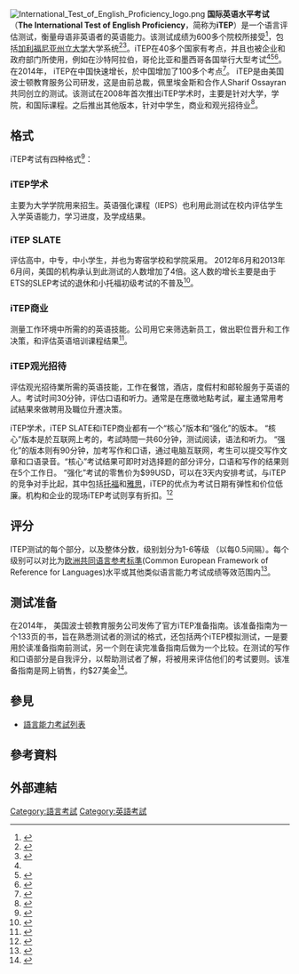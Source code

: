 [[File:International_Test_of_English_Proficiency_logo.png|thumb]]
'''国际英语水平考试'''（'''The International Test of English Proficiency'''，简称为'''iTEP'''）是一个语言评估测试，衡量母语非英语者的英语能力。该测试成绩为600多个院校所接受<ref name="eltiempo.com">{{cite web|url=http://www.eltiempo.com/archivo/documento/CMS-7758502|title=Gobierno entregará certificados gratuitos de inglés a 10 mil personas|work=eltiempo.com|accessdate=2015-02-26|archive-date=2018-08-06|archive-url=https://web.archive.org/web/20180806105953/http://www.eltiempo.com/archivo/documento/CMS-7758502|dead-url=no}}</ref>，包括[[加利福尼亚州立大学|加利福尼亚州立大学]]大学系统<ref>{{Cite web |url=http://www.calstate.edu/acadAff/codedmemos/AA-2011-02-Attachment.pdf |title=存档副本 |accessdate=2015-02-26 |archive-date=2019-05-21 |archive-url=https://web.archive.org/web/20190521011305/https://www.calstate.edu/AcadAff/codedMemos/AA-2011-02-Attachment.pdf |dead-url=no }}</ref><ref>{{Cite web |url=http://www.cpeli.csupomona.edu/ |title=Cal Poly English Language Institute at California State Polytechnic University, Pomona<!-- Bot generated title --> |accessdate=2015-02-26 |archive-date=2012-09-17 |archive-url=https://web.archive.org/web/20120917001239/http://www.cpeli.csupomona.edu/ |dead-url=yes }}</ref>。iTEP在40多个国家有考点，并且也被企业和政府部门所使用，例如在沙特阿拉伯，哥伦比亚和墨西哥各国举行大型考试<ref name="eltiempo.com"/><ref>{{cite web|url=http://www.usmcoc.org/p-itep2.php|title=United States-Mexico Chamber of Commerce|work=usmcoc.org|deadurl=yes|archiveurl=https://web.archive.org/web/20120618161110/http://www.usmcoc.org/p-itep2.php|archivedate=2012-06-18|accessdate=2015-02-26}}</ref><ref>{{cite web |url=http://saudiliqaat.org/downloads/DL%20Liqaat%20Assessment%20English.pdf |title=Saudiliqaat.org |work=saudiliqaat.org |deadurl=yes |archiveurl=https://web.archive.org/web/20150211185744/http://saudiliqaat.org/downloads/DL%20Liqaat%20Assessment%20English.pdf |archivedate=2015-02-11 |accessdate=2015-02-26 }}</ref>。在2014年， iTEP在中国快速增长，於中国增加了100多个考点<ref>{{cite web|url=http://www.scmp.com/lifestyle/family-education/article/1695752/international-test-english-proficiency-offers-low-cost|title=International Test of English Proficiency offers low-cost tests over the internet|date=1 February 2015|work=South China Morning Post|accessdate=2015-02-26|archive-date=2015-02-14|archive-url=https://web.archive.org/web/20150214164447/http://www.scmp.com/lifestyle/family-education/article/1695752/international-test-english-proficiency-offers-low-cost|dead-url=no}}</ref>。 iTEP是由美国波士顿教育服务公司研发，这是由前{{link-en|ELS语言中心|ELS Language Centers}}总裁，佩里埃金斯和合作人Sharif Ossayran共同创立的测试。该测试在2008年首次推出iTEP学术时，主要是针对大学，学院，和国际课程。之后推出其他版本，针对中学生，商业和观光招待业<ref>{{cite web|url=http://www.trademarkia.com/itep-slate-85173565.html|title=ITEP SLATE - Reviews & Brand Information -  Boston Educational Services LLC Canoga Park, CA - Serial Number: 85173565|work=trademarkia.com|accessdate=2015-02-26|archive-date=2016-03-04|archive-url=https://web.archive.org/web/20160304203922/http://www.trademarkia.com/itep-slate-85173565.html|dead-url=no}}</ref>。

==格式==
iTEP考试有四种格式<ref>{{cite web|url=http://markashwill.com/2012/01/07/itep-arrives-in-vietnam/|title=iTEP Arrives in Vietnam!|work=An International Educator in Vietnam|deadurl=yes|archiveurl=https://web.archive.org/web/20130316082320/http://markashwill.com/2012/01/07/itep-arrives-in-vietnam/|archivedate=2013-03-16|accessdate=2015-02-26}}</ref>：

=== iTEP学术 ===
主要为大学学院用来招生。英语强化课程（IEPS）也利用此测试在校内评估学生入学英语能力，学习进度，及学成结果。 

=== iTEP SLATE ===
评估高中，中专，中小学生，并也为寄宿学校和学院采用。 2012年6月和2013年6月间，美国的机构承认到此测试的人数增加了4倍。这人数的增长主要是由于ETS的SLEP考试的退休和小托福初级考试的不普及<ref>{{cite web|url=http://thepienews.com/news/itep-slate-exam-climbs-300-usa/|title=International Education News l The PIE News l iTEP SLATE exam climbs 300%, USA|author=The PIE News|work=thepienews.com|accessdate=2015-02-26|archive-date=2015-02-26|archive-url=https://web.archive.org/web/20150226125500/http://thepienews.com/news/itep-slate-exam-climbs-300-usa/|dead-url=no}}</ref>。

=== iTEP商业 ===
测量工作环境中所需的的英语技能。公司用它来筛选新员工，做出职位晋升和工作决策，和评估英语培训课程结果<ref>{{cite web|url=http://www.qsrmagazine.com/news/itep-hospitality-exam-tests-english-proficiency|title=iTEP Hospitality Exam Tests English Proficiency|work=qsrmagazine.com|accessdate=2015-02-26|archive-date=2015-01-07|archive-url=https://web.archive.org/web/20150107212907/http://www.qsrmagazine.com/news/itep-hospitality-exam-tests-english-proficiency|dead-url=no}}</ref>。

=== iTEP观光招待 ===
评估观光招待業所需的英语技能，工作在餐馆，酒店，度假村和邮轮服务于英语的人。考试时间30分钟，评估口语和听力。通常是在應徵地點考試，雇主通常用考試結果來做聘用及職位升遷决策。


iTEP学术，iTEP SLATE和iTEP商业都有一个“核心”版本和“强化”的版本。 “核心”版本是於互联网上考的，考試時間一共60分钟，测试阅读，语法和听力。 “强化”的版本则有90分钟，加考写作和口语，通过电脑互联网，考生可以提交写作文章和口语录音。“核心”考试结果可即时对选择题的部分评分，口语和写作的结果则在5个工作日。 “强化”考试的零售价为$99USD，可以在3天内安排考试，与iTEP的竞争对手比起，其中包括[[托福|托福]]和[[雅思|雅思]]，iTEP的优点为考试日期有弹性和价位低廉。机构和企业的现场iTEP考试则享有折扣。<ref>{{cite web|url=http://www.csuohio.edu/testingcenter/international-test-english-proficiency-itep|title=International Test of English Proficiency ( iTEP)|work=csuohio.edu|deadurl=yes|archiveurl=https://web.archive.org/web/20150226113031/http://www.csuohio.edu/testingcenter/international-test-english-proficiency-itep|archivedate=2015-02-26|accessdate=2015-02-26}}</ref>

== 评分 ==
ITEP测试的每个部分，以及整体分数，级别划分为1-6等级 （以每0.5间隔）。每个级别可以对比为[[欧洲共同语言参考标準|欧洲共同语言参考标準]](Common European Framework of Reference for Languages)水平或其他类似语言能力考试成绩等效范围内<ref>{{cite web |url=http://www.studiesabroad.com/agu/sites/default/files/English%20Test%20Equivalencies.pdf |title=存档副本 |accessdate=2015-02-26 |deadurl=yes |archiveurl=https://web.archive.org/web/20150226125719/http://www.studiesabroad.com/agu/sites/default/files/English%20Test%20Equivalencies.pdf |archivedate=2015-02-26 }}</ref>。

== 测试准备 ==
在2014年， 美国波士顿教育服务公司发佈了官方iTEP准备指南。该准备指南为一个133页的书，旨在熟悉测试者的测试的格式，还包括两个iTEP模拟测试，一是要用於读准备指南前测试，另一个则在读完准备指南后做为一个比较。在测试的写作和口语部分是自我评分，以帮助测试者了解，将被用来评估他们的考试要则。该准备指南是网上销售，约$27美金<ref>{{cite web|url=http://www.hothousemedia.com/ltm/ltmbackissues/sep14web/sep14pdf/#p=15|title=Study Travel Magazine August 2014|work=hothousemedia.com|accessdate=2015-02-26|archive-date=2015-02-26|archive-url=https://web.archive.org/web/20150226125750/http://www.hothousemedia.com/ltm/ltmbackissues/sep14web/sep14pdf/#p=15|dead-url=no}}</ref>。

== 參見 ==
* [[語言能力考試列表|語言能力考試列表]]

== 參考資料 ==
{{reflist}}

== 外部連結 ==

[[Category:語言考試|Category:語言考試]]
[[Category:英語考試|Category:英語考試]]
